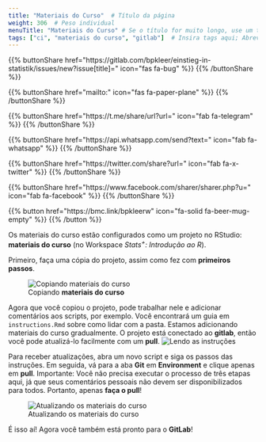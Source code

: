 ```yaml
---
title: "Materiais do Curso"  # Título da página
weight: 306  # Peso individual
menuTitle: "Materiais do Curso" # Se o título for muito longo, use um título curto aqui
tags: ["ci", "materiais do curso", "gitlab"]  # Insira tags aqui; Abreviação do que acontece na página
---
```


{{% buttonShare href=\"https\:\/\/gitlab.com\/bpkleer\/einstieg-in-statistik\/issues\/new?issue[title]=\" icon=\"fas fa-bug\" %}} {{% /buttonShare %}} 

{{% buttonShare href=\"mailto\:\" icon=\"fas fa-paper-plane\" %}} {{% /buttonShare %}}

{{% buttonShare href=\"https\:\/\/t.me\/share\/url?url=\" icon=\"fab fa-telegram\" %}} {{% /buttonShare %}}

{{% buttonShare href=\"https\:\/\/api.whatsapp.com\/send?text=\" icon=\"fab fa-whatsapp\" %}} {{% /buttonShare %}}

{{% buttonShare href=\"https\:\/\/twitter.com\/share?url=\" icon=\"fab fa-x-twitter\" %}} {{% /buttonShare %}}

{{% buttonShare href=\"https\:\/\/www.facebook.com\/sharer\/sharer.php?u=\" icon=\"fab fa-facebook\" %}} {{% /buttonShare %}}

{{% button href=\"https\:\/\/bmc.link\/bpkleerw\" icon=\"fa-solid fa-beer-mug-empty\" %}} {{% /button %}}

Os materiais do curso estão configurados como um projeto no RStudio: **materiais do curso** (no Workspace *Stats<sup>+</sup>: Introdução ao R*). 

Primeiro, faça uma cópia do projeto, assim como fez com **primeiros passos**. 

![Copiando **materiais do curso**](../img/course-project.pt.gif)

Agora que você copiou o projeto, pode trabalhar nele e adicionar comentários aos scripts, por exemplo. Você encontrará um guia em `instructions.Rmd` sobre como lidar com a pasta. Estamos adicionando materiais do curso gradualmente. O projeto está conectado ao **gitlab**, então você pode atualizá-lo facilmente com um **pull**. 
![Lendo as instruções](../img/read-instructions.pt.gif)

Para receber atualizações, abra um novo script e siga os passos das instruções. Em seguida, vá para a aba **Git** em **Environment** e clique apenas em **pull**. Importante: Você não precisa executar o processo de três etapas aqui, já que seus comentários pessoais não devem ser disponibilizados para todos. Portanto, apenas **faça o pull**!

![Atualizando os materiais do curso](../img/git-pull.pt.gif)

É isso aí! Agora você também está pronto para o **GitLab**!
